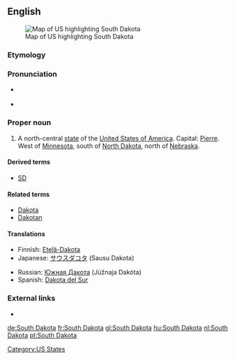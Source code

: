 ==English==
[[Image:Map of USA highlighting South Dakota.png|thumb|right|Map of US highlighting South Dakota]]

===Etymology===
{{rfe}}

===Pronunciation===
* {{a|US}} {{IPA|/ˈsaʊθ dəˈkoʊ.tə/}}
* {{audio|En-us-South Dakota.ogg|Audio (US)}}

===Proper noun===
{{en-proper noun|sg=[[south|South]] [[Dakota]]}}

# A north-central [[state]] of the [[United States of America]]. Capital: [[Pierre]]. West of [[Minnesota]], south of [[North Dakota]], north of [[Nebraska]].

====Derived terms====
* [[SD]]

====Related terms====
* [[Dakota]]
* [[Dakotan]]

====Translations====
{{top}}
* Finnish: [[Etelä-Dakota]]
* Japanese: [[サウスダコタ]] (Sausu Dakota)
{{mid}}
* Russian: [[Южная Дакота]] (Júžnaja Dakóta) {{f}}
* Spanish: [[Dakota del Sur]] {{f}}
{{bottom}}

===External links===
* {{pedialite}}

[[Category:US States]]

[[de:South Dakota]]
[[fr:South Dakota]]
[[gl:South Dakota]]
[[hu:South Dakota]]
[[nl:South Dakota]]
[[pt:South Dakota]]